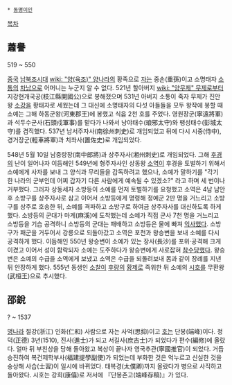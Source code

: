  * [[동명이인]]

[[목차]]

== 蕭譽 ==
519 ~ 550 

[[중국]] [[남북조시대]] [[wiki: "양(육조)" 양나라]]의 황족으로 [[자]]는 중손(重孫)이고 소명태자 [[소통]]의 [[차남]]으로 어머니는 누군지 알 수 없다. 521년 할아버지 [[wiki: "양무제" 무제]]로부터 지강현개국공(枝江縣開國公)으로 봉해졌으며 531년 아버지 소통이 죽자 무제가 진안왕 [[소강]]을 황태자로 세웠는데 그 대신에 소명태자의 다섯 아들들을 모두 왕작에 봉할 때 소예는 그해 하동군왕(河東郡王)에 봉했고 식읍 2천 호를 주었다. 영원장군(寧遠將軍)과 석두수군사(石頭戍軍事)를 맡다가 나와서 낭야태수(琅邪太守)와 팽성태수(彭城太守)를 겸직했다. 537년 남서주자사(南徐州刺史)로 개임되었고 뒤에 다시 시중(侍中), 경거장군(輕車將軍)과 치좌사(置佐史)로 개임되었다.

548년 5월 10일 남중랑장(南中郎將)과 상주자사(湘州刺史)로 개임되었다. 그해 [[후경]]의 난이 일어나자 이듬해인 549년에 형주자사인 상동왕 [[소역]]이 후경을 토벌하기 위해서 소예에게 사자를 보내 그 양식과 무리들을 감독하려고 했으나, 소예가 말하기를 "각기 한 나라의 군부인데 어찌 갑자기 다른 사람에게 예속될 수 있겠소?" 라고 하며 세 번이나 거부했다. 그러자 상동세자 소방등이 소예를 먼저 토벌하기를 요청했고 소역은 4남 남안후 소방구를 상주자사로 삼고 이어서 소방등에게 명령해 정예군 2만 명을 거느리고 소방구를 상주로 호송한 뒤, 소예를 격파하고 소방구로 하여금 상주자사를 대신하도록 하게 했다. 소방등의 군대가 마계(麻溪)에 도착했는데 소예가 직접 군사 7천 명을 거느리고 소방등을 기습 공격하니 소방등의 군대는 패배하고 소방등은 물에 빠져 [[익]]사했다. 소방구가 패군을 거두어서 강릉으로 되돌아갔고 소역은 포천과 왕승변을 보내 소예를 다시 공격하게 했다. 이듬해인 550년 왕승변이 소예가 있는 장사(長沙)를 포위·공격해 크게 이겼고 이어서 성이 함락되자 소예는 도주하다가 왕승변에게 사로잡혀 [[참]]수당했다. 왕승변은 소예의 수급을 소역에게 보냈고 소역은 수급을 되돌려보내 몸과 같이 장례를 지낸 뒤 안장하게 했다. 555년 동생인 [[소찰]]이 [[후량]]의 [[황제]]로 즉위한 뒤 소예의 [[시호]]를 무환왕(武桓王)으로 추시했다.

== 邵銳 ==
? ~ 1537 

[[명나라]] 절강(浙江) 인화(仁和) 사람으로 자는 사억(思抑)이고 [[호]]는 단봉(端峰)이다. 정덕(正德) 3년(1510), 진사(進士)가 되고 서길사(庶吉士)가 되었다가 편수(編修)에 올랐다. 얼마 뒤 부친상을 당해 돌아왔고 복상이 끝나자 영국추관(寧國推官)이 되었다. 거듭 승진하여 복건제학부사(福建提學副使)가 되었는데 부화한 것은 억누르고 신실한 것을 숭상해 사습(士習)이 일시에 바뀌었다. 태복경(太僕卿)까지 올랐다가 병으로 사직하고 돌아왔다. 시호는 강희(康僖)로 저서에 『단봉존고(端峰存稿)』가 있다.
